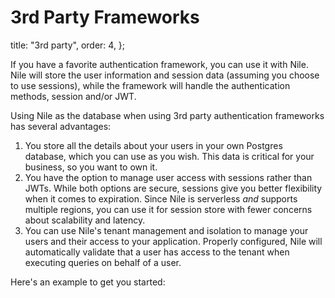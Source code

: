 # 3rd Party Frameworks

  title: "3rd party",
  order: 4,
};

If you have a favorite authentication framework, you can use it with Nile. 
Nile will store the user information and session data (assuming you choose to use sessions), while the framework will handle the authentication methods, session and/or JWT.

Using Nile as the database when using 3rd party authentication frameworks has several advantages:

1. You store all the details about your users in your own Postgres database, which you can use as you wish. This data is critical for your business, so you want to own it.
2. You have the option to manage user access with sessions rather than JWTs. While both options are secure, sessions give you better flexibility when it comes to expiration. 
Since Nile is serverless *and* supports multiple regions, you can use it for session store with fewer concerns about scalability and latency.
3. You can use Nile's tenant management and isolation to manage your users and their access to your application. 
Properly configured, Nile will automatically validate that a user has access to the tenant when executing queries on behalf of a user.

Here's an example to get you started:

<Cards>
  <Card file="./third-party/nextauth.mdx" root="user-authentication" />
</Cards>
